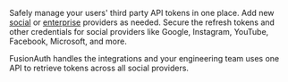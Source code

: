 Safely manage your users' third party API tokens in one place. Add new [social](/docs/lifecycle/authenticate-users/identity-providers/#social-identity-providers) or [enterprise](/docs/lifecycle/authenticate-users/identity-providers/#enterprise-identity-providers) providers as needed. Secure the refresh tokens and other credentials for social providers like Google, Instagram, YouTube, Facebook, Microsoft, and more.

FusionAuth handles the integrations and your engineering team uses one API to retrieve tokens across all social providers.
